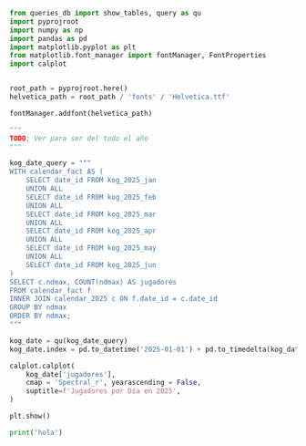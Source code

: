 ```python
from queries_db import show_tables, query as qu
import pyprojroot
import numpy as np
import pandas as pd
import matplotlib.pyplot as plt
from matplotlib.font_manager import fontManager, FontProperties
import calplot


root_path = pyprojroot.here()
helvetica_path = root_path / 'fonts' / 'Helvetica.ttf'

fontManager.addfont(helvetica_path)
```

```python
"""
TODO: Ver para ser del todo el año
"""

kog_date_query = """
WITH calendar_fact AS (
    SELECT date_id FROM kog_2025_jan
    UNION ALL
    SELECT date_id FROM kog_2025_feb
    UNION ALL
    SELECT date_id FROM kog_2025_mar
    UNION ALL
    SELECT date_id FROM kog_2025_apr
    UNION ALL
    SELECT date_id FROM kog_2025_may
    UNION ALL
    SELECT date_id FROM kog_2025_jun
)
SELECT c.ndmax, COUNT(ndmax) AS jugadores
FROM calendar_fact f 
INNER JOIN calendar_2025 c ON f.date_id = c.date_id
GROUP BY ndmax
ORDER BY ndmax;
"""

kog_date = qu(kog_date_query)
kog_date.index = pd.to_datetime('2025-01-01') + pd.to_timedelta(kog_date.index, unit='D')

calplot.calplot(
    kog_date['jugadores'],
    cmap = 'Spectral_r', yearascending = False,
    suptitle=f'Jugadores por Día en 2025',
)

plt.show()
```

```python
print('hola')
```